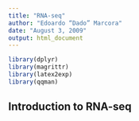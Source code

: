```yaml
---
title: "RNA-seq"
author: "Edoardo “Dado” Marcora"
date: "August 3, 2009"
output: html_document
---
```


```r
library(dplyr)
library(magrittr)
library(latex2exp)
library(qqman)
```

## Introduction to RNA-seq

